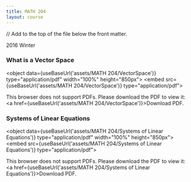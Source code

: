 ```yaml
---
title: MATH 204
layout: course
---
```


// Add to the top of the file below the front matter.

2016 Winter

### What is a Vector Space
<object data={useBaseUrl('assets/MATH 204/VectorSpace')} type="application/pdf" width="100%" height="850px">
    <embed src={useBaseUrl('assets/MATH 204/VectorSpace')} type="application/pdf">
        <p>This browser does not support PDFs. Please download the PDF to view it: <a href={useBaseUrl('assets/MATH 204/VectorSpace')}>Download PDF</a>.</p>
    </embed>
</object>

### Systems of Linear Equations
<object data={useBaseUrl('assets/MATH 204/Systems of Linear Equations')} type="application/pdf" width="100%" height="850px">
    <embed src={useBaseUrl('assets/MATH 204/Systems of Linear Equations')} type="application/pdf">
        <p>This browser does not support PDFs. Please download the PDF to view it: <a href={useBaseUrl('assets/MATH 204/Systems of Linear Equations')}>Download PDF</a>.</p>
    </embed>
</object>